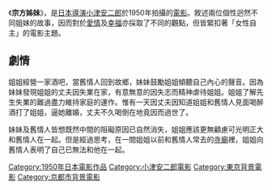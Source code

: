 {{Unreferenced|time=2017-06-30T02:11:40+00:00}}{{Expand language}}《'''宗方姊妹'''》，是[[日本|日本]][[導演|導演]][[小津安二郎|小津安二郎]]於1950年拍攝的[[電影|電影]]。敘述兩位個性迥然不同姐妹的故事，因而對於[[愛情|愛情]]及[[幸福|幸福]]亦採取了不同的觀點，但皆緊扣著「女性自主」的電影主題。

==劇情==
姐姐經營一家酒吧，當舊情人回到故鄉，妹妹鼓勵姐姐傾聽自己內心的聲音。因為妹妹發現姐姐的丈夫因失業在家，有意無意的因失志而精神虐待姐姐。姐姐了解先生失業的難過盡力維持家庭的運作。惟有一天因丈夫因知道姐姐和舊情人見面喝醉酒打了姐姐，逼她離婚，丈夫不久喝倒在地竟因而過世了。

妹妹及舊情人皆想既然中間的阻礙原因已自然消失，姐姐應該更無顧慮可光明正大和舊情人在一起。但是經過思考，在一間姐姐以前和舊情人常去的[[寺廟|寺廟]]裡，姐姐向舊情人表明了自己已無法和他在一起。

{{小津安二郎}}
{{DEFAULTSORT:Munekata shimai}}
[[Category:1950年日本電影作品|Category:1950年日本電影作品]]
[[Category:小津安二郎電影|Category:小津安二郎電影]]
[[Category:東京背景電影|Category:東京背景電影]]
[[Category:京都市背景電影|Category:京都市背景電影]]